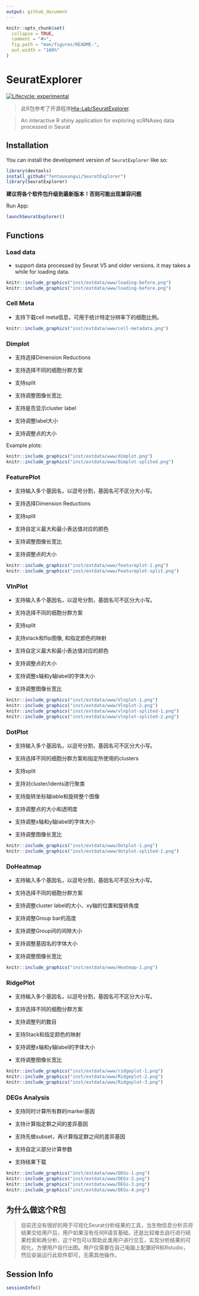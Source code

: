 ```yaml
---
output: github_document
---
```


<!-- README.md is generated from README.Rmd. Please edit that file -->

```r
knitr::opts_chunk$set(
  collapse = TRUE,
  comment = "#>",
  fig.path = "man/figures/README-",
  out.width = "100%"
)
```

# SeuratExplorer

<!-- badges: start -->
[![Lifecycle: experimental](https://img.shields.io/badge/lifecycle-experimental-orange.svg)](https://lifecycle.r-lib.org/articles/stages.html#experimental)
<!-- badges: end -->

> 此R包参考了开源程序[Hla-Lab/SeuratExplorer](https://github.com/rwcrocker/SeuratExplorer/).

> An interactive R shiny application for exploring scRNAseq data processed in Seurat

## Installation

You can install the development version of ``SeuratExplorer`` like so:

```r
library(devtools)
install_github("fentouxungui/SeuratExplorer")
library(SeuratExplorer)
```

**建议将各个软件包升级到最新版本！否则可能出现兼容问题**

Run App:
 
```r
launchSeuratExplorer()
```

## Functions

### Load data

- support data processed by Seurat V5 and older versions. it may takes a while for loading data.

```r
knitr::include_graphics("inst/extdata/www/loading-before.png")
knitr::include_graphics("inst/extdata/www/loading-before.png")
```

### Cell Meta

- 支持下载cell meta信息，可用于统计特定分辨率下的细胞比例。

```r
knitr::include_graphics("inst/extdata/www/cell-metadata.png")
```

### Dimplot

- 支持选择Dimension Reductions

- 支持选择不同的细胞分群方案

- 支持split

- 支持调整图像长宽比

- 支持是否显示cluster label

- 支持调整label大小

- 支持调整点的大小

Example plots:

```r
knitr::include_graphics("inst/extdata/www/dimplot.png")
knitr::include_graphics("inst/extdata/www/Dimplot-splited.png")
```

### FeaturePlot

- 支持输入多个基因名，以逗号分割，基因名可不区分大小写。

- 支持选择Dimension Reductions

- 支持split

- 支持自定义最大和最小表达值对应的颜色

- 支持调整图像长宽比

- 支持调整点的大小

```r
knitr::include_graphics("inst/extdata/www/featureplot-1.png")
knitr::include_graphics("inst/extdata/www/Featureplot-split.png")
```

### VlnPlot

- 支持输入多个基因名，以逗号分割，基因名可不区分大小写。

- 支持选择不同的细胞分群方案

- 支持split

- 支持stack和flip图像, 和指定颜色的映射

- 支持自定义最大和最小表达值对应的颜色

- 支持调整点的大小

- 支持调整x轴和y轴label的字体大小

- 支持调整图像长宽比


```r
knitr::include_graphics("inst/extdata/www/Vlnplot-1.png")
knitr::include_graphics("inst/extdata/www/Vlnplot-2.png")
knitr::include_graphics("inst/extdata/www/vlnplot-splited-1.png")
knitr::include_graphics("inst/extdata/www/vlnplot-splited-2.png")
```

### DotPlot

- 支持输入多个基因名，以逗号分割，基因名可不区分大小写。

- 支持选择不同的细胞分群方案和指定所使用的clusters

- 支持split

- 支持对cluster/idents进行聚类

- 支持旋转坐标轴lable和旋转整个图像

- 支持调整点的大小和透明度

- 支持调整x轴和y轴label的字体大小

- 支持调整图像长宽比

```r
knitr::include_graphics("inst/extdata/www/Dotplot-1.png")
knitr::include_graphics("inst/extdata/www/dotplot-splited-1.png")
```

### DoHeatmap

- 支持输入多个基因名，以逗号分割，基因名可不区分大小写。

- 支持选择不同的细胞分群方案

- 支持调整cluster label的大小、xy轴的位置和旋转角度

- 支持调整Group bar的高度

- 支持调整Group间的间隙大小

- 支持调整基因名的字体大小

- 支持调整图像长宽比

```r
knitr::include_graphics("inst/extdata/www/Heatmap-1.png")
```

### RidgePlot

- 支持输入多个基因名，以逗号分割，基因名可不区分大小写。

- 支持选择不同的细胞分群方案

- 支持调整列的数目

- 支持Stack和指定颜色的映射

- 支持调整x轴和y轴label的字体大小

- 支持调整图像长宽比

```r
knitr::include_graphics("inst/extdata/www/ridgeplot-1.png")
knitr::include_graphics("inst/extdata/www/Ridgeplot-2.png")
knitr::include_graphics("inst/extdata/www/Ridgeplot-3.png")
```

### DEGs Analysis

- 支持同时计算所有群的marker基因

- 支持计算指定群之间的差异基因

- 支持先做subset，再计算指定群之间的差异基因

- 支持自定义部分计算参数

- 支持结果下载

```r
knitr::include_graphics("inst/extdata/www/DEGs-1.png")
knitr::include_graphics("inst/extdata/www/DEGs-2.png")
knitr::include_graphics("inst/extdata/www/DEGs-3.png")
knitr::include_graphics("inst/extdata/www/DEGs-4.png")
```

## 为什么做这个R包

> 目前还没有很好的用于可视化Seurat分析结果的工具，当生物信息分析员将结果交给用户后，用户如果没有任何R语言基础，还是比较难去自行进行结果检索和再分析，这个R包可以帮助此类用户进行交互，实现分析结果的可视化，方便用户自行出图。用户仅需要在自己电脑上配置好R和Rstudio，然后安装运行此软件即可，无需其他操作。


## Session Info

```r
sessionInfo()
```

